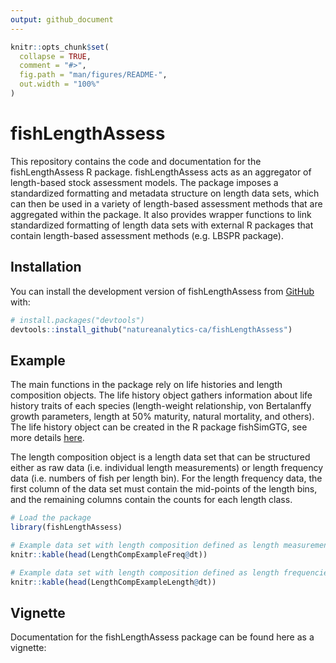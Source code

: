 ```yaml
---
output: github_document
---
```


<!-- README.md is generated from README.Rmd. Please edit that file -->

```r
knitr::opts_chunk$set(
  collapse = TRUE,
  comment = "#>",
  fig.path = "man/figures/README-",
  out.width = "100%"
)
```

# fishLengthAssess

<!-- badges: start -->
<!-- badges: end -->

This repository contains the code and documentation for the fishLengthAssess R package. fishLengthAssess acts as an aggregator of length-based stock assessment models. The package imposes a standardized formatting and metadata structure on length data sets, which can then be used in a variety of length-based assessment methods that are aggregated within the package. It also provides wrapper functions to link standardized formatting of length data sets with external R packages that contain length-based assessment methods (e.g. LBSPR package).

## Installation

You can install the development version of fishLengthAssess from [GitHub](https://github.com/) with:


```r
# install.packages("devtools")
devtools::install_github("natureanalytics-ca/fishLengthAssess")
```


## Example

The main functions in the package rely on life histories and length composition objects. The life history object gathers information about life history traits of each species (length-weight relationship, von Bertalanffy growth parameters, length at 50% maturity, natural mortality, and others). The life history object can be created in the R package fishSimGTG, see more details [here](https://natureanalytics-ca.github.io/fishSimGTG/om-pop.html#life-history-object).

The length composition object is a length data set that can be structured either as raw data (i.e. individual length measurements) or length frequency data (i.e. numbers of fish per length bin). For the length frequency data, the first column of the data set must contain the mid-points of the length bins, and the remaining columns contain the counts for each length class. 

```r
# Load the package
library(fishLengthAssess)

# Example data set with length composition defined as length measurements by year
knitr::kable(head(LengthCompExampleFreq@dt))

# Example data set with length composition defined as length frequencies by year
knitr::kable(head(LengthCompExampleLength@dt))
```

## Vignette

Documentation for the fishLengthAssess package can be found here as a vignette:





